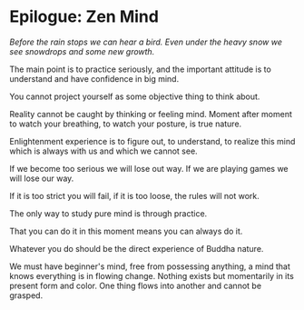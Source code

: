 # Epilogue: Zen Mind

_Before the rain stops we can hear a bird. Even under the heavy snow we see snowdrops and some new growth._

The main point is to practice seriously, and the important attitude is to understand and have confidence in big mind.

You cannot project yourself as some objective thing to think about.

Reality cannot be caught by thinking or feeling mind. Moment after moment to watch your breathing, to watch your posture, is true nature.

Enlightenment experience is to figure out, to understand, to realize this mind which is always with us and which we cannot see.

If we become too serious we will lose out way. If we are playing games we will lose our way.

If it is too strict you will fail, if it is too loose, the rules will not work.

The only way to study pure mind is through practice.

That you can do it in this moment means you can always do it.

Whatever you do should be the direct experience of Buddha nature.

We must have beginner's mind, free from possessing anything, a mind that knows everything is in flowing change. Nothing exists but momentarily in its present form and color. One thing flows into another and cannot be grasped.
